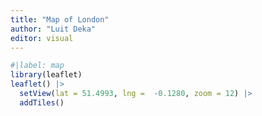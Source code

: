 ```yaml
---
title: "Map of London"
author: "Luit Deka"
editor: visual
---
```


```r
#|label: map
library(leaflet)
leaflet() |> 
  setView(lat = 51.4993, lng =  -0.1280, zoom = 12) |> 
  addTiles()
```


